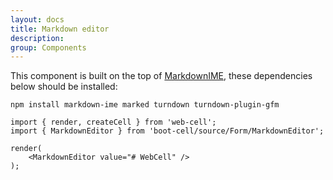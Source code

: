 ```yaml
---
layout: docs
title: Markdown editor
description:
group: Components
---
```




This component is built on the top of [MarkdownIME][1], these dependencies below should be installed:

```Shell
npm install markdown-ime marked turndown turndown-plugin-gfm
```

<Example>
    <MarkdownEditor value="# WebCell" />
</Example>

```TSX
import { render, createCell } from 'web-cell';
import { MarkdownEditor } from 'boot-cell/source/Form/MarkdownEditor';

render(
    <MarkdownEditor value="# WebCell" />
);
```

[1]: https://laobubu.net/MarkdownIME/
